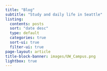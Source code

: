 ```yaml
---
title: "Blog"
subtitle: "Study and daily life in Seattle"
listing:
  contents: posts
  sort: "date desc"
  type: default
  categories: true
  sort-ui: true
  filter-ui: true
page-layout: article
title-block-banner: images/UW_Campus.png
lightbox: true
---
```

